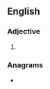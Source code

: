 ==English==

===Adjective===
{{head|en|superlative adjective}}

# {{en-superlative of|high-risk}}

===Anagrams===
* {{anagrams|en|a=eghhiikrsst|high strikes|highstrikes}}